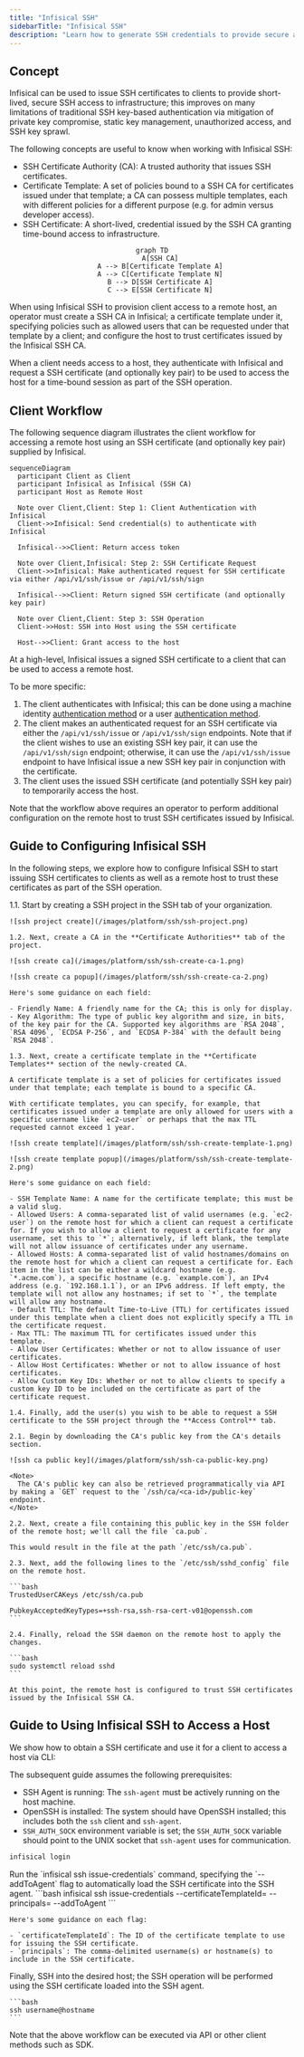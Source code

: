 ```yaml
---
title: "Infisical SSH"
sidebarTitle: "Infisical SSH"
description: "Learn how to generate SSH credentials to provide secure and centralized SSH access control for your infrastructure."
---
```


## Concept

Infisical can be used to issue SSH certificates to clients to provide short-lived, secure SSH access to infrastructure;
this improves on many limitations of traditional SSH key-based authentication via mitigation of private key compromise, static key management,
unauthorized access, and SSH key sprawl.

The following concepts are useful to know when working with Infisical SSH:

- SSH Certificate Authority (CA): A trusted authority that issues SSH certificates.
- Certificate Template: A set of policies bound to a SSH CA for certificates issued under that template; a CA can possess multiple templates, each with different policies for a different purpose (e.g. for admin versus developer access).
- SSH Certificate: A short-lived, credential issued by the SSH CA granting time-bound access to infrastructure.

<div align="center">

```mermaid
graph TD
    A[SSH CA]
    A --> B[Certificate Template A]
    A --> C[Certificate Template N]
    B --> D[SSH Certificate A]
    C --> E[SSH Certificate N]

```

</div>

When using Infisical SSH to provision client access to a remote host, an operator must create a SSH CA in Infisical; a certificate template under it,
specifying policies such as allowed users that can be requested under that template by a client; and configure the host to trust certificates issued by the Infisical SSH CA.

When a client needs access to a host, they authenticate with Infisical and request a SSH certificate (and optionally key pair)
to be used to access the host for a time-bound session as part of the SSH operation.

## Client Workflow

The following sequence diagram illustrates the client workflow for accessing a remote host using an SSH certificate (and optionally key pair)
supplied by Infisical.

```mermaid
sequenceDiagram
  participant Client as Client
  participant Infisical as Infisical (SSH CA)
  participant Host as Remote Host

  Note over Client,Client: Step 1: Client Authentication with Infisical
  Client->>Infisical: Send credential(s) to authenticate with Infisical

  Infisical-->>Client: Return access token

  Note over Client,Infisical: Step 2: SSH Certificate Request
  Client->>Infisical: Make authenticated request for SSH certificate via either /api/v1/ssh/issue or /api/v1/ssh/sign

  Infisical-->>Client: Return signed SSH certificate (and optionally key pair)

  Note over Client,Client: Step 3: SSH Operation
  Client->>Host: SSH into Host using the SSH certificate

  Host-->>Client: Grant access to the host
```

At a high-level, Infisical issues a signed SSH certificate to a client that can be used to access a remote host.

To be more specific:

1. The client authenticates with Infisical; this can be done using a machine identity [authentication method](/documentation/platform/identities/machine-identities) or a user [authentication method](/documentation/platform/identities/user-identities).
2. The client makes an authenticated request for an SSH certificate via either the `/api/v1/ssh/issue` or `/api/v1/ssh/sign` endpoints. Note that if the client wishes to use an existing SSH key pair, it can use the `/api/v1/ssh/sign` endpoint; otherwise, it can use the `/api/v1/ssh/issue` endpoint to have Infisical issue a new SSH key pair in conjunction with the certificate.
3. The client uses the issued SSH certificate (and potentially SSH key pair) to temporarily access the host.

<Note>
  Note that the workflow above requires an operator to perform additional
  configuration on the remote host to trust SSH certificates issued by
  Infisical.
</Note>

## Guide to Configuring Infisical SSH

In the following steps, we explore how to configure Infisical SSH to start issuing SSH certificates to clients as well as a remote host to trust these certificates
as part of the SSH operation.

<Steps>
  <Step title="Configuring Infisical SSH">
    1.1. Start by creating a SSH project in the SSH tab of your organization.
    
    ![ssh project create](/images/platform/ssh/ssh-project.png)
    
    1.2. Next, create a CA in the **Certificate Authorities** tab of the
    project.
    
    ![ssh create ca](/images/platform/ssh/ssh-create-ca-1.png)
    
    ![ssh create ca popup](/images/platform/ssh/ssh-create-ca-2.png)
    
    Here's some guidance on each field:

    - Friendly Name: A friendly name for the CA; this is only for display.
    - Key Algorithm: The type of public key algorithm and size, in bits, of the key pair for the CA. Supported key algorithms are `RSA 2048`, `RSA 4096`, `ECDSA P-256`, and `ECDSA P-384` with the default being `RSA 2048`.

    1.3. Next, create a certificate template in the **Certificate Templates** section of the newly-created CA.

    A certificate template is a set of policies for certificates issued under that template; each template is bound to a specific CA.

    With certificate templates, you can specify, for example, that certificates issued under a template are only allowed for users with a specific username like `ec2-user` or perhaps that the max TTL requested cannot exceed 1 year.

    ![ssh create template](/images/platform/ssh/ssh-create-template-1.png)

    ![ssh create template popup](/images/platform/ssh/ssh-create-template-2.png)

    Here's some guidance on each field:

    - SSH Template Name: A name for the certificate template; this must be a valid slug.
    - Allowed Users: A comma-separated list of valid usernames (e.g. `ec2-user`) on the remote host for which a client can request a certificate for. If you wish to allow a client to request a certificate for any username, set this to `*`; alternatively, if left blank, the template will not allow issuance of certificates under any username.
    - Allowed Hosts: A comma-separated list of valid hostnames/domains on the remote host for which a client can request a certificate for. Each item in the list can be either a wildcard hostname (e.g. `*.acme.com`), a specific hostname (e.g. `example.com`), an IPv4 address (e.g. `192.168.1.1`), or an IPv6 address. If left empty, the template will not allow any hostnames; if set to `*`, the template will allow any hostname.
    - Default TTL: The default Time-to-Live (TTL) for certificates issued under this template when a client does not explicitly specify a TTL in the certificate request.
    - Max TTL: The maximum TTL for certificates issued under this template.
    - Allow User Certificates: Whether or not to allow issuance of user certificates.
    - Allow Host Certificates: Whether or not to allow issuance of host certificates.
    - Allow Custom Key IDs: Whether or not to allow clients to specify a custom key ID to be included on the certificate as part of the certificate request.

    1.4. Finally, add the user(s) you wish to be able to request a SSH certificate to the SSH project through the **Access Control** tab.

  </Step>
  <Step title="Configuring the remote host">
  
    2.1. Begin by downloading the CA's public key from the CA's details section.
    
    ![ssh ca public key](/images/platform/ssh/ssh-ca-public-key.png)
    
    <Note>
      The CA's public key can also be retrieved programmatically via API by making a `GET` request to the `/ssh/ca/<ca-id>/public-key` endpoint.
    </Note>
    
    2.2. Next, create a file containing this public key in the SSH folder of the remote host; we'll call the file `ca.pub`.

    This would result in the file at the path `/etc/ssh/ca.pub`.

    2.3. Next, add the following lines to the `/etc/ssh/sshd_config` file on the remote host.

    ```bash
    TrustedUserCAKeys /etc/ssh/ca.pub

    PubkeyAcceptedKeyTypes=+ssh-rsa,ssh-rsa-cert-v01@openssh.com
    ```

    2.4. Finally, reload the SSH daemon on the remote host to apply the changes.

    ```bash
    sudo systemctl reload sshd
    ```

    At this point, the remote host is configured to trust SSH certificates issued by the Infisical SSH CA.

  </Step>
</Steps>

## Guide to Using Infisical SSH to Access a Host

We show how to obtain a SSH certificate and use it for a client to access a host via CLI:

<Note>
  The subsequent guide assumes the following prerequisites:

- SSH Agent is running: The `ssh-agent` must be actively running on the host machine.
- OpenSSH is installed: The system should have OpenSSH installed; this includes
  both the `ssh` client and `ssh-agent`.
- `SSH_AUTH_SOCK` environment variable
  is set; the `SSH_AUTH_SOCK` variable should point to the UNIX socket that
  `ssh-agent` uses for communication.

</Note>

<Steps>
  <Step title="Authenticate with Infisical">

```bash
infisical login
```

  </Step>
  <Step title="Obtain a SSH certificate and load it into the SSH agent">
    Run the `infisical ssh issue-credentials` command, specifying the `--addToAgent` flag to automatically load the SSH certificate into the SSH agent.
    ```bash
    infisical ssh issue-credentials --certificateTemplateId=<certificate-template-id> --principals=<username> --addToAgent
    ```

    Here's some guidance on each flag:

    - `certificateTemplateId`: The ID of the certificate template to use for issuing the SSH certificate.
    - `principals`: The comma-delimited username(s) or hostname(s) to include in the SSH certificate.

  </Step>
  <Step title="SSH into the host">
    Finally, SSH into the desired host; the SSH operation will be performed using the SSH certificate loaded into the SSH agent.

    ```bash
    ssh username@hostname
    ```

  </Step>
</Steps>

<Note>
  Note that the above workflow can be executed via API or other client methods
  such as SDK.
</Note>
